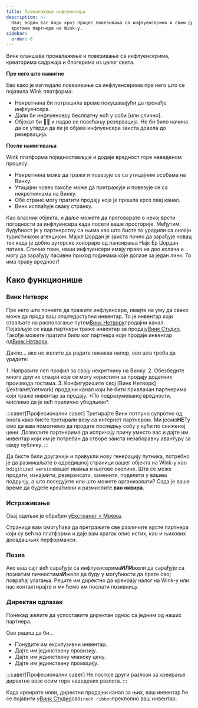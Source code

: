 ```yaml
---
title: Проналажење инфлуенсера
description: >-
  Овај водич вас води кроз процес повезивања са инфлуенсерима и свим другим
  врстама партнера на Wink-у.
sidebar:
  order: 6
---
```


Винк олакшава проналажење и повезивање са инфлуенсерима, креаторима садржаја и блогерима из целог света.

**Пре него што намигне**

Ево како је изгледало повезивање са инфлуенсерима пре него што се појавила Wink платформа:

* Некретнина би потрошила време покушавајући да пронађе инфлуенсера.
* Дали би инфлуенсеру бесплатну ноћ у соби \[или слично].
* Објекат би 🤞🏻 и надао се повећању резервација. Не би било начина да се утврди да ли је објава инфлуенсера заиста довела до резервација.

**После намигивања**

Wink платформа поједностављује и додаје вредност горе наведеном процесу:

* Некретнина може да тражи и повезује се са утицајним особама на Винку.
* Утицајни човек такође може да претражује и повезује се са некретнинама на Винку.
* Обе стране могу пратити продају која је прошла кроз овај канал.
* Винк исплаћује сваку странку.

Као власник објекта, и даље можете да преговарате о некој врсти погодности за инфлуенсера када посети ваше просторије.
Међутим, будућност је у партнерству са њима као што бисте то урадили са онлајн туристичком агенцијом.
Мајкл Џордан је заиста почео да зарађује новац тек када је добио ауторске хонораре од лансирања Најк Ер Џордан патика. Слично томе, наши инфлуенсери имају право на део колача и могу да зарађују пасивни приход годинама које долазе за један линк. То има праву вредност!

## Како функционише

### Винк Нетворк

Пре него што почнете да тражите инфлуенсере, имајте на уму да свако може да прода ваш општедоступни инвентар.
То је инвентар који стављате на располагање путем[Винк Нетворк](/extranet/network)продајни канал.
Појављује се када партнери траже инвентар за продају[Винк Студио](/studio/what-is-studio).
Такође можете пратити било ког партнера који продаје инвентар од[Винк Нетворк](/extranet/network).

Дакле... ако не желите да радите никакав напор, ево шта треба да урадите:

<Steps>
  1. Направите леп профил за своју некретнину на Винку.
  2. Обезбедите много других ствари које се могу користити за продају додатних производа гостима.
  3. Конфигуришите свој [Винк Нетворк](/extranet/network) продајни канал који ће бити привлачан партнерима који траже инвентар за продају. *По подразумеваној вредности, мислимо да је већ прилично убедљиво*.
</Steps>


:::савет\[Професионални савет]
Третирајте Винк потпуно супротно од онога како бисте третирали везу са интернет партнером. Ми јесмо**НЕ**Ту смо да вам помогнемо да продате последњу собу у кући по сниженој цени. Дозволите партнерима да испричају причу уместо вас и дајте им инвентар који им је потребан да створе заиста незаборавну авантуру за своју публику. :::

Да бисте били другачији и привукли нову генерацију путника, потребно је да размишљате о одредишној страници вашег објекта на Wink-у као о`digitized version`вашег имања и његове околине.
Шта се може продати, изнајмити, резервисати, заменити, поделити у вашем подручју, а што поседујете или што можете организовати? Сада је ваше време да будете креативни и размислите.**ван оквира**.

### Истраживање

Овај одељак је обрађен у[Екстранет > Мрежа](/extranet/network/#explore-network).

Страница вам омогућава да претражите све различите врсте партнера који су већ на платформи и даје вам кратак опис истих, као и њихових досадашњих перформанси.

### Позив

Ако ваш сајт већ сарађује са инфлуенсерима**ИЛИ**жели да сарађује са познатим личностима**И**желе да буду у могућности да прате свој повраћај улагања.
Реците им директно да креирају налог на Wink-у или нас контактирајте и ми ћемо им послати позивницу.

### Директан одлазак

Понекад желите да успоставите директан однос са једним од наших партнера.

Ово радиш да би...

* Понудите им ексклузивни инвентар.
* Дајте им јединствену провизију.
* Дајте им јединствену чланску цену.
* Дајте им јединствену промоцију.

:::савет\[Професионални савет]
Не постоје други разлози за креирање директне везе осим горе наведених разлога.
:::

Када креирате нови, директни продајни канал за њих, ваш инвентар ће се појавити у[Винк Студио](/studio/what-is-studio)са`Direct ribbon`преклопио ваш инвентар.

